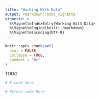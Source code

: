 ```yaml
---
title: "Working With Data"
output: rmarkdown::html_vignette
vignette: >
  %\VignetteIndexEntry{Working With Data}
  %\VignetteEngine{knitr::rmarkdown}
  %\VignetteEncoding{UTF-8}
---
```


```r
knitr::opts_chunk$set(
  eval = FALSE,
  collapse = TRUE,
  comment = "#>"
)
```

TODO

```r
# R code here
```

```python
# Python code here
```
